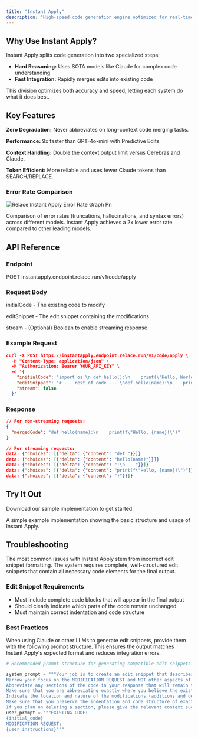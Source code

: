 ```yaml
---
title: "Instant Apply"
description: "High-speed code generation engine optimized for real-time performance at 2000 tokens/second."
---
```


## Why Use Instant Apply?

Instant Apply splits code generation into two specialized steps:

- **Hard Reasoning:** Uses SOTA models like Claude for complex code understanding
- **Fast Integration:** Rapidly merges edits into existing code

This division optimizes both accuracy and speed, letting each system do what it does best.

## Key Features

**Zero Degradation:** Never abbreviates on long-context code merging tasks.

**Performance:** 9x faster than GPT-4o-mini with Predictive Edits.

**Context Handling:** Double the context output limit versus Cerebras and Claude.

**Token Efficient:** More reliable and uses fewer Claude tokens than SEARCH/REPLACE.

### Error Rate Comparison

![Relace Instant Apply Error Rate Graph Pn](/images/relace_instant_apply_error_rate_graph.png)

Comparison of error rates (truncations, hallucinations, and syntax errors) across different models. Instant Apply achieves a 2x lower error rate compared to other leading models.

## API Reference

### Endpoint

POST instantapply.endpoint.relace.run/v1/code/apply

### Request Body

initialCode - The existing code to modify

editSnippet - The edit snippet containing the modifications

stream - (Optional) Boolean to enable streaming response

### Example Request

```json
curl -X POST https://instantapply.endpoint.relace.run/v1/code/apply \
  -H "Content-Type: application/json" \
  -H "Authorization: Bearer YOUR_API_KEY" \
  -d '{
    "initialCode": "import os \n def hello():\n    print(\"Hello, World!\")",
    "editSnippet": "# ... rest of code ... \ndef hello(name):\n    print(f\"Hello, {name}!\")",
    "stream": false
  }'
```

### Response

```json
// For non-streaming requests:
{
  "mergedCode": "def hello(name):\n    print(f\"Hello, {name}!\")"
}
```
  
```json
// For streaming requests:
data: {"choices": [{"delta": {"content": "def "}}]}
data: {"choices": [{"delta": {"content": "hello(name)"}}]}
data: {"choices": [{"delta": {"content": ":\n    "}}]}
data: {"choices": [{"delta": {"content": "print(f\"Hello, {name}!\")"}}]}
data: {"choices": [{"delta": {"content": "}"}}]}
```

## Try It Out

Download our sample implementation to get started:

<CardGroup cols="1">
  <Card title="Instant Apply Python Script" icon="merge" href="https://demo.relace.ai/assets/instant_apply.py">
    A simple example implementation showing the basic structure and usage of Instant Apply.
  </Card>
</CardGroup>

## Troubleshooting

The most common issues with Instant Apply stem from incorrect edit snippet formatting. The system requires complete, well-structured edit snippets that contain all necessary code elements for the final output.

### Edit Snippet Requirements

- Must include complete code blocks that will appear in the final output
- Should clearly indicate which parts of the code remain unchanged
- Must maintain correct indentation and code structure

### Best Practices

When using Claude or other LLMs to generate edit snippets, provide them with the following prompt structure. This ensures the output matches Instant Apply's expected format and reduces integration errors.

````python
# Recommended prompt structure for generating compatible edit snippets:

system_prompt = """Your job is to create an edit snippet that describes how you would like to modify the provided existing code to the user specifications.
Narrow your focus on the MODIFICATION REQUEST and NOT other aspects of the code.
Abbreviate any sections of the code in your response that will remain the same with "// ... rest of headers/sections/code ...". Be descriptive in the comment.
Make sure that you are abbreviating exactly where you believe the existing code will remain the same.
Indicate the location and nature of the modifications (additions and deletions) with comments and ellipses.
Make sure that you preserve the indentation and code structure of exactly how you believe the final code will look like (do not output lines that will not be in the final code after they are merged).
If you plan on deleting a section, please give the relevant context such that the code is understood to be removed, e.g., if the initial code is ```// code Block 1, Block 2, Block 3 // code```, and you want to remove Block 2, you would output ```/// rest of code Block 1, Block 2 // rest of code```."""
user_prompt = """EXISTING CODE:
{initial_code}
MODIFICATION REQUEST:
{user_instructions}"""
````
